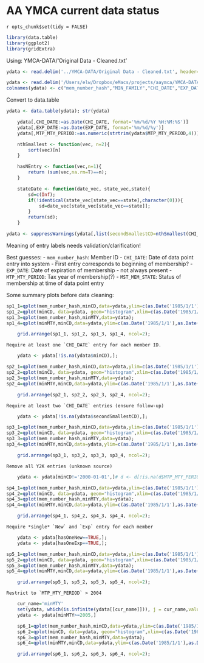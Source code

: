 AA YMCA current data status
==============

`r opts_chunk$set(tidy = FALSE)`

```r
library(data.table)
library(ggplot2)
library(gridExtra)
```
Using: YMCA-DATA/'Original Data - Cleaned.txt'

```r
ydata <- read.delim('../YMCA-DATA/Original Data - Cleaned.txt', header=F, stringsAsFactors=F)
```
```r
ydata <- read.delim('/Users/elw/Dropbox/eMacs/projects/aaymca/YMCA-DATA/Original Data - Cleaned.txt', header=F, stringsAsFactors=F)
colnames(ydata) <- c("mem_number_hash","MIN_FAMILY","CHI_DATE","EXP_DATE","MTP_MTY_PERIOD","MTP_MTY_TYP","MTP_PPL_DESCRIP","MST_MEM_STATE")
```

Convert to data.table

```r
ydata <- data.table(ydata); str(ydata)
```

<!-- Clean up dates -->

```r
	ydata[,CHI_DATE:=as.Date(CHI_DATE, format='%m/%d/%Y %H:%M:%S')]
	ydata[,EXP_DATE:=as.Date(EXP_DATE, format='%m/%d/%y')]
	ydata[,MTP_MTY_PERIOD:=as.numeric(strtrim(ydata$MTP_MTY_PERIOD,4))]
```

<!-- Define useful functions -->

```r
	
	nthSmallest <- function(vec, n=2){
		sort(vec)[n]
	}

	hasNEntry <- function(vec,n=1){
		return (sum(vec,na.rm=T)==n);
	}

	stateDate <- function(date_vec, state_vec,state){
		sd=c(Inf);
		if(!identical(state_vec[state_vec==state],character(0))){
			sd=date_vec[state_vec[state_vec==state]];
		}
		return(sd);
	}
```
<!-- Skim Data -->

```r
ydata <- suppressWarnings(ydata[,list(secondSmallestCD=nthSmallest(CHI_DATE,2),minCD=min(CHI_DATE), maxCD=max(CHI_DATE),minED=min(EXP_DATE),maxED=max(EXP_DATE),minMTY=min(MTP_MTY_PERIOD,na.rm=T), hasOneNew=hasNEntry(MST_MEM_STATE=="New",1),hasOneExp=hasNEntry(MST_MEM_STATE=="Expired")),by=mem_number_hash]);
```

Meaning of entry labels needs validation/clarification!

Best guesses:
- `mem_number_hash`: Member ID
- `CHI_DATE`: Date of data point entry into system 
	- First entry corresponds to beginning of membership?
- `EXP_DATE`: Date of expiration of membership
	- not always present
- `MTP_MTY_PERIOD`: Tax year of membership(?)
- `MST_MEM_STATE`: Status of membership at time of data point entry

Some summary plots before data cleaning:

```r
sp1_1=qplot(mem_number_hash,minCD,data=ydata,ylim=c(as.Date('1985/1/1'),as.Date('2014/1/1')));
sp1_2=qplot(minCD, data=ydata, geom="histogram",xlim=c(as.Date('1985/1/1'),as.Date('2014/1/1')),binwidth=365);
sp1_3=qplot(mem_number_hash,minMTY,data=ydata);
sp1_4=qplot(minMTY,minCD,data=ydata,ylim=c(as.Date('1985/1/1'),as.Date('2014/1/1')));
```

```r
	grid.arrange(sp1_1, sp1_2, sp1_3, sp1_4, ncol=2);
```


	Require at least one `CHI_DATE` entry for each member ID.
```r
	ydata <- ydata[!is.na(ydata$minCD),];
```
```r
sp2_1=qplot(mem_number_hash,minCD,data=ydata,ylim=c(as.Date('1985/1/1'),as.Date('2014/1/1')));
sp2_2=qplot(minCD, data=ydata, geom="histogram",xlim=c(as.Date('1985/1/1'),as.Date('2014/1/1')),binwidth=365);
sp2_3=qplot(mem_number_hash,minMTY,data=ydata);
sp2_4=qplot(minMTY,minCD,data=ydata,ylim=c(as.Date('1985/1/1'),as.Date('2014/1/1')));
```

```r
	grid.arrange(sp2_1, sp2_2, sp2_3, sp2_4, ncol=2);
```

	Require at least two `CHI_DATE` entries (ensure follow-up)
```r
	ydata <- ydata[!is.na(ydata$secondSmallestCD),];
```
```r
sp3_1=qplot(mem_number_hash,minCD,data=ydata,ylim=c(as.Date('1985/1/1'),as.Date('2014/1/1')));
sp3_2=qplot(minCD, data=ydata, geom="histogram",xlim=c(as.Date('1985/1/1'),as.Date('2014/1/1')),binwidth=365);
sp3_3=qplot(mem_number_hash,minMTY,data=ydata);
sp3_4=qplot(minMTY,minCD,data=ydata,ylim=c(as.Date('1985/1/1'),as.Date('2014/1/1')));
```

```r
	grid.arrange(sp3_1, sp3_2, sp3_3, sp3_4, ncol=2);
```


	Remove all Y2K entries (unknown source)
```r
	ydata <- ydata[minCD!='2000-01-01',]# d <- d[!is.na(d$MTP_MTY_PERIOD),] # some sort of weirdness here
```
```r
sp4_1=qplot(mem_number_hash,minCD,data=ydata,ylim=c(as.Date('1985/1/1'),as.Date('2014/1/1')));
sp4_2=qplot(minCD, data=ydata, geom="histogram",xlim=c(as.Date('1985/1/1'),as.Date('2014/1/1')),binwidth=365);
sp4_3=qplot(mem_number_hash,minMTY,data=ydata);
sp4_4=qplot(minMTY,minCD,data=ydata,ylim=c(as.Date('1985/1/1'),as.Date('2014/1/1')));
```

```r
	grid.arrange(sp4_1, sp4_2, sp4_3, sp4_4, ncol=2);
```


	Require *single* `New` and `Exp` entry for each member
```r
	ydata <- ydata[hasOneNew==TRUE,];
	ydata <- ydata[hasOneExp==TRUE,];
```
```r
sp5_1=qplot(mem_number_hash,minCD,data=ydata,ylim=c(as.Date('1985/1/1'),as.Date('2014/1/1')));
sp5_2=qplot(minCD, data=ydata, geom="histogram",xlim=c(as.Date('1985/1/1'),as.Date('2014/1/1')),binwidth=365);
sp5_3=qplot(mem_number_hash,minMTY,data=ydata);
sp5_4=qplot(minMTY,minCD,data=ydata,ylim=c(as.Date('1985/1/1'),as.Date('2014/1/1')));
```

```r
	grid.arrange(sp5_1, sp5_2, sp5_3, sp5_4, ncol=2);
```



	Restrict to `MTP_MTY_PERIOD` > 2004
```r
	cur_name='minMTY'
	set(ydata, which(is.infinite(ydata[[cur_name]])), j = cur_name,value =NA);
	ydata <- ydata[minMTY>=2005,]
```

```r
	sp6_1=qplot(mem_number_hash,minCD,data=ydata,ylim=c(as.Date('1985/1/1'),as.Date('2014/1/1')));
	sp6_2=qplot(minCD, data=ydata, geom="histogram",xlim=c(as.Date('1985/1/1'),as.Date('2014/1/1')),binwidth=365);
	sp6_3=qplot(mem_number_hash,minMTY,data=ydata);
	sp6_4=qplot(minMTY,minCD,data=ydata,ylim=c(as.Date('1985/1/1'),as.Date('2014/1/1')));
```

```r
	grid.arrange(sp6_1, sp6_2, sp6_3, sp6_4, ncol=2);
```
